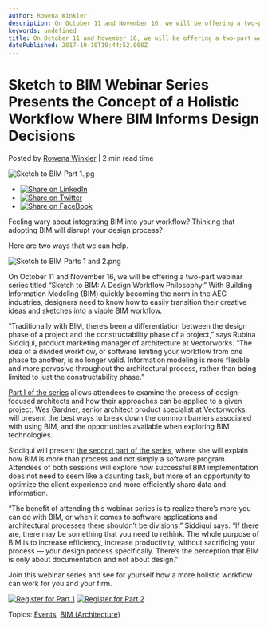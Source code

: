 ```yaml
---
author: Rowena Winkler
description: On October 11 and November 16, we will be offering a two-part webinar series titled “Sketch to BIM: A Design Workflow Philosophy.” 
keywords: undefined
title: On October 11 and November 16, we will be offering a two-part webinar series titled “Sketch to BIM: A Design Workflow Philosophy.”  
datePublished: 2017-10-10T19:44:52.000Z
---
```

  

# Sketch to BIM Webinar Series Presents the Concept of a Holistic Workflow Where BIM Informs Design Decisions

 Posted by [Rowena Winkler](https://blog.vectorworks.net/author/rowena-winkler) | 2 min read time 

![Sketch to BIM Part 1.jpg](https://blog.vectorworks.net/hubfs/Blog%20Images/171013_SketchtoBIM/Sketch%20to%20BIM%20Part%201.jpg) 

* [![Share on LinkedIn](https://2659751.fs1.hubspotusercontent-na1.net/hubfs/2659751/michaelDemo/share-LI.png)](http://www.linkedin.com/shareArticle?mini=true&url=https%3A%2F%2Fblog.vectorworks.net%2Fsketch-to-bim-webinar-series-presents-the-concept-of-a-holistic-workflow-where-bim-informs-design-decisions)
* [![Share on Twitter](https://2659751.fs1.hubspotusercontent-na1.net/hubfs/2659751/michaelDemo/share-TW.png)](https://www.twitter.com/share?text=Sketch%20to%20BIM%20Webinar%20Series%20Presents%20the%20Concept%20of%20a%20Holistic%20Workflow%20Where%20BIM%20Informs%20Design%20Decisions&url=https%3A%2F%2Fblog.vectorworks.net%2Fsketch-to-bim-webinar-series-presents-the-concept-of-a-holistic-workflow-where-bim-informs-design-decisions&via=PMGTweets)
* [![Share on FaceBook](https://2659751.fs1.hubspotusercontent-na1.net/hubfs/2659751/michaelDemo/share-FB.png)](https://www.facebook.com/sharer/sharer.php?u=https%3A%2F%2Fblog.vectorworks.net%2Fsketch-to-bim-webinar-series-presents-the-concept-of-a-holistic-workflow-where-bim-informs-design-decisions)

Feeling wary about integrating BIM into your workflow? Thinking that adopting BIM will disrupt your design process?

Here are two ways that we can help.

![Sketch to BIM Parts 1 and 2.png](https://blog.vectorworks.net/hs-fs/hubfs/Blog%20Images/171013_SketchtoBIM/Sketch%20to%20BIM%20Parts%201%20and%202.png?width=620&height=303&name=Sketch%20to%20BIM%20Parts%201%20and%202.png)

On October 11 and November 16, we will be offering a two-part webinar series titled “Sketch to BIM: A Design Workflow Philosophy.” With Building Information Modeling (BIM) quickly becoming the norm in the AEC industries, designers need to know how to easily transition their creative ideas and sketches into a viable BIM workflow.

“Traditionally with BIM, there’s been a differentiation between the design phase of a project and the constructability phase of a project,” says Rubina Siddiqui, product marketing manager of architecture at Vectorworks. “The idea of a divided workflow, or software limiting your workflow from one phase to another, is no longer valid. Information modeling is more flexible and more pervasive throughout the architectural process, rather than being limited to just the constructability phase.”

[Part I of the series](//www3.vectorworks.net/webinar%5Fsketchtobim-part1?utm%5Fcampaign=blog&utm%5Fsource=intext&utm%5Fmedium=planetvectorworks&utm%5Fcontent=sketchtobim101017) allows attendees to examine the process of design-focused architects and how their approaches can be applied to a given project. Wes Gardner, senior architect product specialist at Vectorworks, will present the best ways to break down the common barriers associated with using BIM, and the opportunities available when exploring BIM technologies.

Siddiqui will present [the second part of the series](//www3.vectorworks.net/webinar%5Fsketchtobim-part2?utm%5Fcampaign=blog&utm%5Fsource=intext&utm%5Fmedium=planetvectorworks&utm%5Fcontent=sketchtobim101017), where she will explain how BIM is more than process and not simply a software program. Attendees of both sessions will explore how successful BIM implementation does not need to seem like a daunting task, but more of an opportunity to optimize the client experience and more efficiently share data and information.

“The benefit of attending this webinar series is to realize there’s more you can do with BIM, or when it comes to software applications and architectural processes there shouldn’t be divisions,” Siddiqui says. “If there are, there may be something that you need to rethink. The whole purpose of BIM is to increase efficiency, increase productivity, without sacrificing your process — your design process specifically. There’s the perception that BIM is only about documentation and not about design.”

Join this webinar series and see for yourself how a more holistic workflow can work for you and your firm.

[![Register for Part 1](https://no-cache.hubspot.com/cta/default/3018241/396ad69e-d8eb-4637-89a1-b853a00b14a7.png)](https://cta-redirect.hubspot.com/cta/redirect/3018241/396ad69e-d8eb-4637-89a1-b853a00b14a7) [![Register for Part 2](https://no-cache.hubspot.com/cta/default/3018241/252a6c98-b984-4aed-b582-289f1ebfe62e.png)](https://cta-redirect.hubspot.com/cta/redirect/3018241/252a6c98-b984-4aed-b582-289f1ebfe62e) 

 Topics: [Events](https://blog.vectorworks.net/topic/events), [BIM (Architecture)](https://blog.vectorworks.net/topic/bim-architecture) 

  